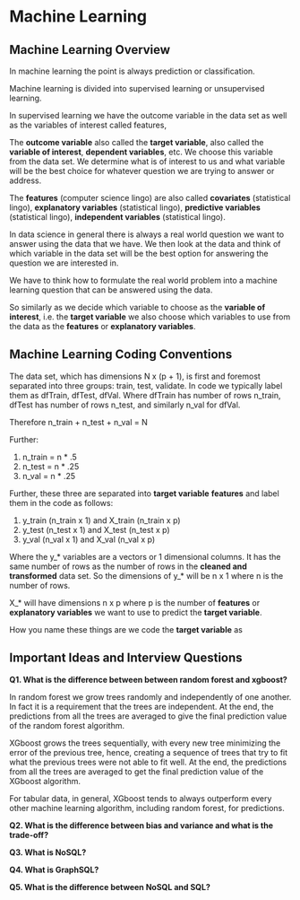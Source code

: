 # Machine Learning {#ml}


## Machine Learning Overview

In machine learning the point is always prediction or classification. 

Machine learning is divided into supervised learning or unsupervised learning. 

In supervised learning we have the outcome variable in the data set as well as the variables of interest called features, 

The __outcome variable__ also called the __target variable__, also called the __variable of interest__, __dependent variables__, etc. We choose this variable from the data set. We determine what is of interest to us and what variable will be the best choice for whatever question we are trying to answer or address. 

The __features__ (computer science lingo) are also called __covariates__ (statistical lingo), __explanatory variables__ (statistical lingo), __predictive variables__ (statistical lingo), __independent variables__ (statistical lingo).

In data science in general there is always a real world question we want to answer using the data that we have. We then look at the data and think of which variable in the data set will be the best option for answering the question we are interested in.

We have to think how to formulate the real world problem into a machine learning question that can be answered using the data.

So similarly as we decide which variable to choose as the __variable of interest__, i.e. the __target variable__ we also choose which variables to use from the data as the __features__ or __explanatory variables__.


## Machine Learning Coding Conventions


The data set, which has dimensions N x (p + 1), is first and foremost separated into three groups: train, test, validate. In code we typically label them as dfTrain, dfTest, dfVal. Where dfTrain has number of rows n_train, dfTest has number of rows n_test, and similarly n_val for dfVal. 

Therefore n_train + n_test + n_val = N

Further:

1. n_train = n * .5
2. n_test  = n * .25
3. n_val   = n * .25

Further, these three are separated into __target variable__ __features__ and label them in the code as follows: 

1. y_train (n_train x 1) and X_train (n_train x p)
2. y_test (n_test x 1) and X_test (n_test x p)
3. y_val (n_val x 1) and X_val (n_val x p)



Where the y_* variables are a vectors or 1 dimensional columns. It has the same number of rows as the number of rows in the __cleaned and transformed__ data set. So the dimensions of y_* will be n x 1 where n
is the number of rows. 

X_* will have dimensions n x p where p is the number of __features__ or __explanatory variables__ we want to use to predict the __target variable__. 

How you name these things are we code the __target variable__ as

## Important Ideas and Interview Questions

__Q1. What is the difference between between random forest and xgboost?__

In random forest we grow trees randomly and independently of one another. In fact it is a requirement that the trees are independent. At the end, the predictions from all the trees are averaged to give the final prediction value of the random forest algorithm.

XGboost grows the trees sequentially, with every new tree minimizing the error of the previous tree, hence, creating a sequence of trees that try to fit what the previous trees were not able to fit well. At the end, the predictions from all the trees are averaged to get the final prediction value of the XGboost algorithm.

For tabular data, in general, XGboost tends to always outperform every other machine learning algorithm, including random forest, for predictions.

__Q2. What is the difference between bias and variance and what is the trade-off?__

__Q3. What is NoSQL?__

__Q4. What is GraphSQL?__

__Q5. What is the difference between NoSQL and SQL?__



